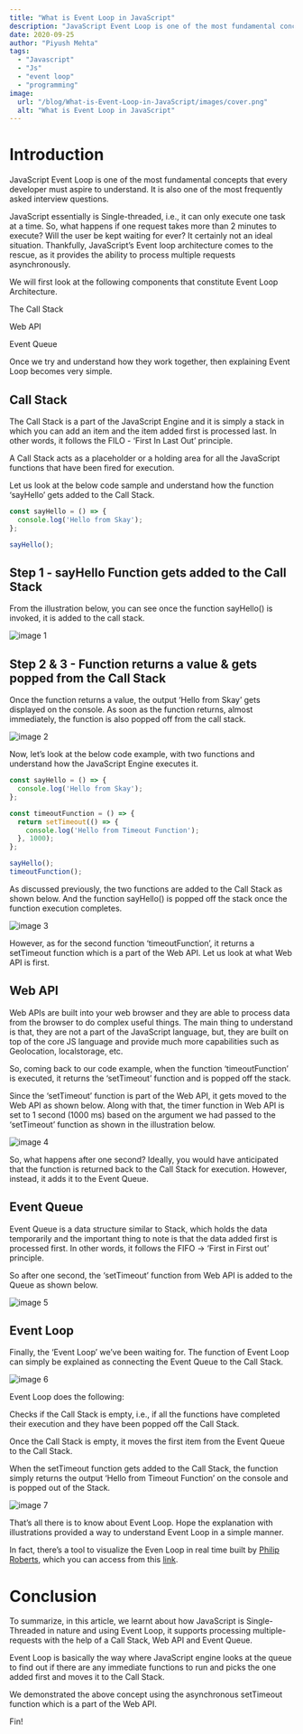 ```yaml
---
title: "What is Event Loop in JavaScript"
description: "JavaScript Event Loop is one of the most fundamental concepts that every developer must aspire to understand. It is also one of the most frequently asked interview questions."
date: 2020-09-25
author: "Piyush Mehta"
tags:
  - "Javascript"
  - "Js"
  - "event loop"
  - "programming"
image:
  url: "/blog/What-is-Event-Loop-in-JavaScript/images/cover.png"
  alt: "What is Event Loop in JavaScript"
---
```



# Introduction

JavaScript Event Loop is one of the most fundamental concepts that every developer must aspire to understand. It is also one of the most frequently asked interview questions.

JavaScript essentially is Single-threaded, i.e., it can only execute one task at a time. So, what happens if one request takes more than 2 minutes to execute? Will the user be kept waiting for ever? It certainly not an ideal situation. Thankfully, JavaScript’s Event loop architecture comes to the rescue, as it provides the ability to process multiple requests asynchronously.

We will first look at the following components that constitute Event Loop Architecture.

The Call Stack

Web API

Event Queue

Once we try and understand how they work together, then explaining Event Loop becomes very simple.

## Call Stack

The Call Stack is a part of the JavaScript Engine and it is simply a stack in which you can add an item and the item added first is processed last. In other words, it follows the FILO - ‘First In Last Out’ principle.

A Call Stack acts as a placeholder or a holding area for all the JavaScript functions that have been fired for execution.

Let us look at the below code sample and understand how the function ‘sayHello’ gets added to the Call Stack.

```javascript
const sayHello = () => {
  console.log('Hello from Skay');
};

sayHello();
```

## Step 1 - sayHello Function gets added to the Call Stack

From the illustration below, you can see once the function sayHello() is invoked, it is added to the call stack.

![image 1](/blog/What-is-Event-Loop-in-JavaScript/images/1.png)

## Step 2 & 3 - Function returns a value & gets popped from the Call Stack

Once the function returns a value, the output ‘Hello from Skay’ gets displayed on the console. As soon as the function returns, almost immediately, the function is also popped off from the call stack.

![image 2](/blog/What-is-Event-Loop-in-JavaScript/images/2.png)

Now, let’s look at the below code example, with two functions and understand how the JavaScript Engine executes it.

```javascript
const sayHello = () => {
  console.log('Hello from Skay');
};

const timeoutFunction = () => {
  return setTimeout(() => {
    console.log('Hello from Timeout Function');
  }, 1000);
};

sayHello();
timeoutFunction();
```

As discussed previously, the two functions are added to the Call Stack as shown below. And the function sayHello() is popped off the stack once the function execution completes.

![image 3](/blog/What-is-Event-Loop-in-JavaScript/images/3.png)

However, as for the second function ‘timeoutFunction’, it returns a setTimeout function which is a part of the Web API. Let us look at what Web API is first.

## Web API

Web APIs are built into your web browser and they are able to process data from the browser to do complex useful things. The main thing to understand is that, they are not a part of the JavaScript language, but, they are built on top of the core JS language and provide much more capabilities such as Geolocation, localstorage, etc.

So, coming back to our code example, when the function ‘timeoutFunction’ is executed, it returns the ‘setTimeout’ function and is popped off the stack.

Since the ‘setTimeout’ function is part of the Web API, it gets moved to the Web API as shown below. Along with that, the timer function in Web API is set to 1 second (1000 ms) based on the argument we had passed to the ‘setTimeout’ function as shown in the illustration below.

![image 4](/blog/What-is-Event-Loop-in-JavaScript/images/4.png)

So, what happens after one second? Ideally, you would have anticipated that the function is returned back to the Call Stack for execution. However, instead, it adds it to the Event Queue.

## Event Queue

Event Queue is a data structure similar to Stack, which holds the data temporarily and the important thing to note is that the data added first is processed first. In other words, it follows the FIFO -> ‘First in First out’ principle.

So after one second, the ‘setTimeout’ function from Web API is added to the Queue as shown below.

![image 5](/blog/What-is-Event-Loop-in-JavaScript/images/5.png)

## Event Loop

Finally, the ‘Event Loop’ we’ve been waiting for. The function of Event Loop can simply be explained as connecting the Event Queue to the Call Stack.

![image 6](/blog/What-is-Event-Loop-in-JavaScript/images/6.png)

Event Loop does the following:

Checks if the Call Stack is empty, i.e., if all the functions have completed their execution and they have been popped off the Call Stack.

Once the Call Stack is empty, it moves the first item from the Event Queue to the Call Stack.

When the setTimeout function gets added to the Call Stack, the function simply returns the output ‘Hello from Timeout Function’ on the console and is popped out of the Stack.

![image 7](/blog/What-is-Event-Loop-in-JavaScript/images/7.png)

That’s all there is to know about Event Loop. Hope the explanation with illustrations provided a way to understand Event Loop in a simple manner.

In fact, there’s a tool to visualize the Even Loop in real time built by [Philip Roberts](https://twitter.com/philip_roberts), which you can access from this [link](http://latentflip.com/loupe/?code=JC5vbignYnV0dG9uJywgJ2NsaWNrJywgZnVuY3Rpb24gb25DbGljaygpIHsKICAgIHNldFRpbWVvdXQoZnVuY3Rpb24gdGltZXIoKSB7CiAgICAgICAgY29uc29sZS5sb2coJ1lvdSBjbGlja2VkIHRoZSBidXR0b24hJyk7ICAgIAogICAgfSwgMjAwMCk7Cn0pOwoKY29uc29sZS5sb2coIkhpISIpOwoKc2V0VGltZW91dChmdW5jdGlvbiB0aW1lb3V0KCkgewogICAgY29uc29sZS5sb2coIkNsaWNrIHRoZSBidXR0b24hIik7Cn0sIDUwMDApOwoKY29uc29sZS5sb2coIldlbGNvbWUgdG8gbG91cGUuIik7!!!PGJ1dHRvbj5DbGljayBtZSE8L2J1dHRvbj4%3D).

# Conclusion

To summarize, in this article, we learnt about how JavaScript is Single-Threaded in nature and using Event Loop, it supports processing multiple-requests with the help of a Call Stack, Web API and Event Queue.

Event Loop is basically the way where JavaScript engine looks at the queue to find out if there are any immediate functions to run and picks the one added first and moves it to the Call Stack.

We demonstrated the above concept using the asynchronous setTimeout function which is a part of the Web API.

Fin!
